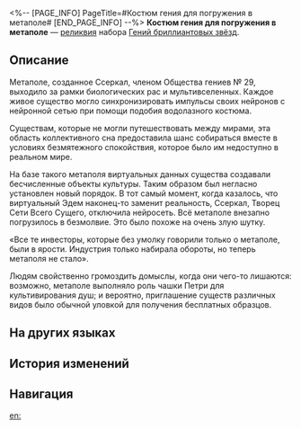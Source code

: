 <%-- [PAGE_INFO]
PageTitle=#Костюм гения для погружения в метаполе#
[END_PAGE_INFO] --%>
{{Реликвия Инфобокс
|id          = 61083
|Изображение = Предмет Костюм гения для погружения в метаполе.png
|Набор       = Гений бриллиантовых звёзд
|Предмет     = Тело
|Упоминания  = 
}}
{{Описание|Комплект одежды, похожий на водолазный костюм, при активации посылает нейронные сигналы всего вашего тела в метаполе в режиме реального времени.}}
'''Костюм гения для погружения в метаполе''' — [[реликвия]] набора [[Гений бриллиантовых звёзд]].

==Описание==
Метаполе, созданное Ссеркал, членом Общества гениев №&nbsp;29, выходило за рамки биологических рас и мультивселенных. Каждое живое существо могло синхронизировать импульсы своих нейронов с нейронной сетью при помощи подобия водолазного костюма.

Существам, которые не могли путешествовать между мирами, эта область коллективного сна предоставила шанс собираться вместе в условиях безмятежного спокойствия, которое было им недоступно в реальном мире.

На базе такого метаполя виртуальных данных существа создавали бесчисленные объекты культуры. Таким образом был негласно установлен новый порядок. В тот самый момент, когда казалось, что виртуальный Эдем наконец-то заменит реальность, Ссеркал, Творец Сети Всего Сущего, отключила нейросеть. Всё метаполе внезапно погрузилось в безмолвие. Это было похоже на очень злую шутку.

«Все те инвесторы, которые без умолку говорили только о метаполе, были в ярости. Индустрия только набирала обороты, но теперь метаполя не стало».

Людям свойственно громоздить домыслы, когда они чего-то лишаются: возможно, метаполе выполняло роль чашки Петри для культивирования душ; и вероятно, приглашение существ различных видов было обычной уловкой для получения бесплатных образцов.

==На других языках==
{{На других языках
|en   = Genius's Metafield Suit
|zhs  = 天才的元域深潜
|zht  = 天才的元域深潛
|ja   = {{Rubi|天才|てんさい}}のメタバース{{Rubi|深潜|しんせん}}
|ko   = 지니어스의 메타버스 딥 다이빙
|es   = Traje del metaespacio del genio
|fr   = Combinaison métavers de génie
|ru   = Костюм гения для погружения в метаполе
|th   = Genius's Metafield Suit
|vi   = Xâm Nhập Trường Siêu Dữ Liệu Thiên Tài
|de   = Metafeldanzug des Genies
|id   = Genius's Metafield Suit
|pt   = Traje Metacampo do Gênio
}}

==История изменений==
{{История изменений|3.5}}

==Навигация==
{{Набор Реликвий Навбокс|Гений бриллиантовых звёзд}}

[[en:]]